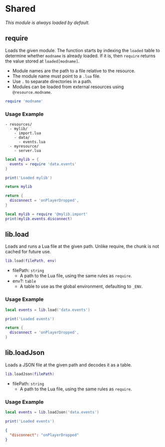 # Shared

_This module is always loaded by default._

## require

Loads the given module. The function starts by indexing the `loaded` table to determine whether `modname` is already loaded. If it is, then `require` returns the value stored at `loaded[modname]`.

- Module names are the path to a file relative to the resource.
- The module name must point to a `.lua` file.
- Use `.` to separate directories in a path.
- Modules can be loaded from external resources using `@resource.modname`.

```lua
require 'modname'
```

### Usage Example

```
- resources/
  - mylib/
    - import.lua
    - data/
      - events.lua
  - myresource/
    - server.lua
```

```lua filename="mylib/import.lua"
local mylib = {
  events = require 'data.events'
}

print('Loaded mylib')

return mylib
```

```lua filename="mylib/data/events.lua"
return {
  disconnect = 'onPlayerDropped',
}
```

```lua filename="myresource/server.lua"
local mylib = require '@mylib.import'
print(mylib.events.disconnect)
```

## lib.load

Loads and runs a Lua file at the given path. Unlike require, the chunk is not cached for future use.

```lua
lib.load(filePath, env)
```

- filePath: `string`
  - A path to the Lua file, using the same rules as `require`.
- env?: `table`
  - A table to use as the global environment, defaulting to `_ENV`.

### Usage Example

```lua filename="myresource/import.lua"
local events = lib.load('data.events')

print('Loaded events')
```

```lua filename="myresource/data/events.lua"
return {
  disconnect = 'onPlayerDropped',
}
```

## lib.loadJson

Loads a JSON file at the given path and decodes it as a table.

```lua
lib.loadJson(filePath)
```

- filePath: `string`
  - A path to the Lua file, using the same rules as `require`.

### Usage Example

```lua filename="myresource/import.lua"
local events = lib.loadJson('data.events')

print('Loaded events')
```

```json filename="myresource/data/events.json"
{
  "disconnect": "onPlayerDropped"
}
```
